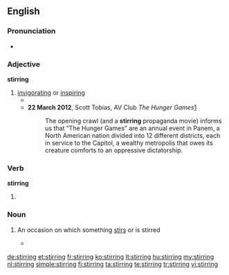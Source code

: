 ==English==

===Pronunciation===
* {{audio|En-us-stirring.ogg|Audio (US)}}

===Adjective===
'''stirring'''

# [[invigorating]] or [[inspiring]]
#* {{quote-news
|year=2011
|date=March 1
|author=Phil McNulty 
|title=Chelsea   2 - 1   Man Utd
|work=BBC
|url=http://news.bbc.co.uk/sport2/hi/football/eng_prem/9405635.stm
|page=
|passage=But Chelsea, who left Didier Drogba on the bench as coach Carlo Ancelotti favoured Fernando Torres, staged a '''stirring''' fightback to move up to fourth and keep United in their sights on a night when nothing other than victory would have kept the Blues in contention.}}
#* '''22 March 2012''', Scott Tobias, AV Club ''The Hunger Games''[http://www.avclub.com/articles/the-hunger-games,71293/]
#*:The opening crawl (and a '''stirring''' propaganda movie) informs us that “The Hunger Games” are an annual event in Panem, a North American nation divided into 12 different districts, each in service to the Capitol, a wealthy metropolis that owes its creature comforts to an oppressive dictatorship.

===Verb===
'''stirring'''

# {{present participle of|stir}}

===Noun===
{{en-noun}}

# {{context|gerund of [[stir]]}} An occasion on which something [[stir]]s or is stirred
#* {{quote-news|2009|January 16|Carter Dougherty|European Central Bank Cuts Key Rate|New York Times|url=http://www.nytimes.com/2009/01/16/business/16euro.html
|passage=The reduction takes the central bank back to where it was in December 2005, when it began raising its key rate despite objections from some political figures and many economists about choking the early '''stirrings''' of a recovery in growth. }}

[[de:stirring]]
[[et:stirring]]
[[fr:stirring]]
[[ko:stirring]]
[[lt:stirring]]
[[hu:stirring]]
[[my:stirring]]
[[nl:stirring]]
[[simple:stirring]]
[[fi:stirring]]
[[ta:stirring]]
[[te:stirring]]
[[tr:stirring]]
[[vi:stirring]]